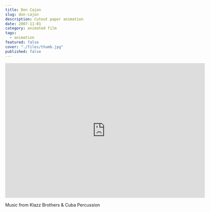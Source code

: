 ```yaml
---
title: Don Cajon
slug: don-cajon
description: Cutout paper animation
date: 2007-11-01
category: animated film
tags:
  - animation
featured: false
cover: "./files/thumb.jpg"
published: false
---
```



<iframe
  title="vimeo-player"
  src="https://player.vimeo.com/video/4859330"
  width="640"
  height="432"
  frameborder="0"
  allowfullscreen
></iframe>

Music from Klazz Brothers & Cuba Percussion

<ActivityList slug="don-cajon" />
